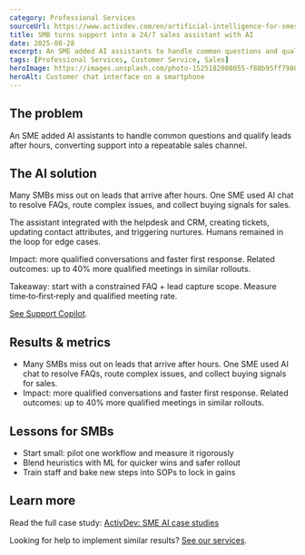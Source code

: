 ```yaml
---
category: Professional Services
sourceUrl: https://www.activdev.com/en/artificial-intelligence-for-smes-case-studies-examples/
title: SMB turns support into a 24/7 sales assistant with AI
date: 2025-08-28
excerpt: An SME added AI assistants to handle common questions and qualify leads after hours, converting support into a repeatable sales channel.
tags: [Professional Services, Customer Service, Sales]
heroImage: https://images.unsplash.com/photo-1525182008055-f88b95ff7980?q=80&w=1600&auto=format&fit=crop
heroAlt: Customer chat interface on a smartphone
---
```


## The problem

An SME added AI assistants to handle common questions and qualify leads after hours, converting support into a repeatable sales channel.

## The AI solution

Many SMBs miss out on leads that arrive after hours. One SME used AI chat to resolve FAQs, route complex issues, and collect buying signals for sales.

The assistant integrated with the helpdesk and CRM, creating tickets, updating contact attributes, and triggering nurtures. Humans remained in the loop for edge cases.

Impact: more qualified conversations and faster first response. Related outcomes: up to 40% more qualified meetings in similar rollouts.

Takeaway: start with a constrained FAQ + lead capture scope. Measure time‑to‑first‑reply and qualified meeting rate.

[See Support Copilot](/solutions).

## Results & metrics

- Many SMBs miss out on leads that arrive after hours. One SME used AI chat to resolve FAQs, route complex issues, and collect buying signals for sales.
- Impact: more qualified conversations and faster first response. Related outcomes: up to 40% more qualified meetings in similar rollouts.

## Lessons for SMBs

- Start small: pilot one workflow and measure it rigorously
- Blend heuristics with ML for quicker wins and safer rollout
- Train staff and bake new steps into SOPs to lock in gains

## Learn more

Read the full case study: <a href="https://www.activdev.com/en/artificial-intelligence-for-smes-case-studies-examples/" target="_blank" rel="noopener noreferrer">ActivDev: SME AI case studies</a>

Looking for help to implement similar results? [See our services](/services).
